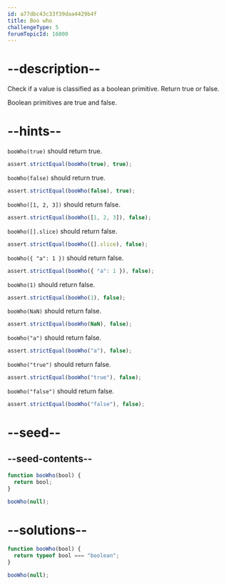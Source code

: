 ```yaml
---
id: a77dbc43c33f39daa4429b4f
title: Boo who
challengeType: 5
forumTopicId: 16000
---
```


# --description--

Check if a value is classified as a boolean primitive. Return true or false.

Boolean primitives are true and false.

# --hints--

`booWho(true)` should return true.

```js
assert.strictEqual(booWho(true), true);
```

`booWho(false)` should return true.

```js
assert.strictEqual(booWho(false), true);
```

`booWho([1, 2, 3])` should return false.

```js
assert.strictEqual(booWho([1, 2, 3]), false);
```

`booWho([].slice)` should return false.

```js
assert.strictEqual(booWho([].slice), false);
```

`booWho({ "a": 1 })` should return false.

```js
assert.strictEqual(booWho({ "a": 1 }), false);
```

`booWho(1)` should return false.

```js
assert.strictEqual(booWho(1), false);
```

`booWho(NaN)` should return false.

```js
assert.strictEqual(booWho(NaN), false);
```

`booWho("a")` should return false.

```js
assert.strictEqual(booWho("a"), false);
```

`booWho("true")` should return false.

```js
assert.strictEqual(booWho("true"), false);
```

`booWho("false")` should return false.

```js
assert.strictEqual(booWho("false"), false);
```

# --seed--

## --seed-contents--

```js
function booWho(bool) {
  return bool;
}

booWho(null);
```

# --solutions--

```js
function booWho(bool) {
  return typeof bool === "boolean";
}

booWho(null);
```
